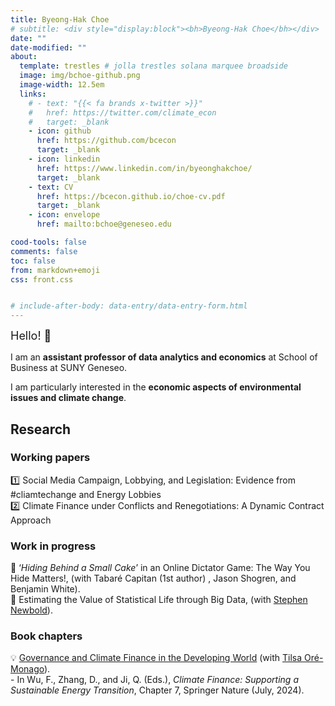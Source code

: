 ```yaml
---
title: Byeong-Hak Choe
# subtitle: <div style="display:block"><bh>Byeong-Hak Choe</bh></div>
date: ""
date-modified: ""
about:
  template: trestles # jolla trestles solana marquee broadside
  image: img/bchoe-github.png
  image-width: 12.5em
  links: 
    # - text: "{{< fa brands x-twitter >}}"
    #   href: https://twitter.com/climate_econ
    #   target: _blank
    - icon: github
      href: https://github.com/bcecon
      target: _blank
    - icon: linkedin
      href: https://www.linkedin.com/in/byeonghakchoe/
      target: _blank
    - text: CV
      href: https://bcecon.github.io/choe-cv.pdf
      target: _blank
    - icon: envelope
      href: mailto:bchoe@geneseo.edu

cood-tools: false
comments: false
toc: false
from: markdown+emoji
css: front.css


# include-after-body: data-entry/data-entry-form.html
---
```




<font size = "4">Hello! 👋 </font>

<div style="display:block; margin:15px;"></div>

I am an **assistant professor of data analytics and economics** at School of Business at SUNY Geneseo.

I am particularly interested in the **economic aspects of environmental issues and climate change**.

<!-- My teaching interests are in **economics and data science**. My students use the tools of machine learning, econometrics, and data visualization to address **business strategies**, **public policy**, and **individual decision-making**. -->

## Research

### Working papers

1️⃣ Social Media Campaign, Lobbying, and Legislation: Evidence from #cliamtechange and Energy Lobbies\
2️⃣ Climate Finance under Conflicts and Renegotiations: A Dynamic Contract Approach


### Work in progress

🌟 '*Hiding Behind a Small Cake*' in an Online Dictator Game: The Way You Hide Matters!, (with Tabaré Capitan (1st author) , Jason Shogren, and Benjamin White).\
🌟 Estimating the Value of Statistical Life through Big Data, (with [Stephen Newbold](https://www.stevenewbold.com)).



### Book chapters

💡 [Governance and Climate Finance in the Developing World](https://link.springer.com/chapter/10.1007/978-981-97-3308-8_7) (with [Tilsa Oré-Monago](https://tilsaore.github.io)).\
  -&nbsp;In Wu, F., Zhang, D., and Ji, Q. (Eds.), *Climate Finance: Supporting a Sustainable Energy Transition*, Chapter 7, Springer Nature (July, 2024).
  

<br>

<!-- ```{=html} -->
<!-- <iframe height="900px" width="100%" frameborder="no" -->
<!-- src="data-entry/data-entry-form.html"> -->
<!-- </iframe> -->
<!-- ``` -->

